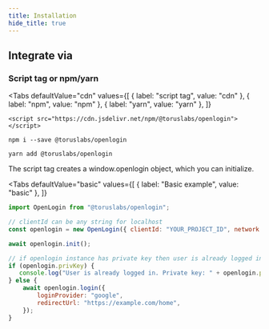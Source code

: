 ```yaml
---
title: Installation
hide_title: true
---
```



## Integrate via

### Script tag or npm/yarn

<Tabs
  defaultValue="cdn"
  values={[
    { label: "script tag", value: "cdn" },
    { label: "npm", value: "npm" },
    { label: "yarn", value: "yarn" },
  ]}
>

<TabItem value="cdn">

```shell
<script src="https://cdn.jsdelivr.net/npm/@toruslabs/openlogin"></script>
```
</TabItem>

<TabItem value="npm">

```shell
npm i --save @toruslabs/openlogin
```

</TabItem>

<TabItem value="yarn">

```shell
yarn add @toruslabs/openlogin
```

</TabItem>

</Tabs>

The script tag creates a window.openlogin object, which you can initialize.


<Tabs
  defaultValue="basic"
  values={[
    { label: "Basic example", value: "basic" },
  ]}
>


<TabItem value="basic">

```js
import OpenLogin from "@toruslabs/openlogin";

// clientId can be any string for localhost
const openlogin = new OpenLogin({ clientId: "YOUR_PROJECT_ID", network: "testnet" });

await openlogin.init();

// if openlogin instance has private key then user is already logged in
if (openlogin.privKey) {
   console.log("User is already logged in. Private key: " + openlogin.privKey);
} else {
    await openlogin.login({
        loginProvider: "google",
        redirectUrl: "https://example.com/home",
    });
}

```

</TabItem>

</Tabs>
